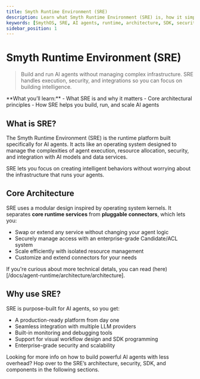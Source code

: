 ```yaml
---
title: Smyth Runtime Environment (SRE)
description: Learn what Smyth Runtime Environment (SRE) is, how it simplifies AI agent infrastructure, and why it matters to you.
keywords: [SmythOS, SRE, AI agents, runtime, architecture, SDK, security, scalability]
sidebar_position: 1
---
```


# Smyth Runtime Environment (SRE)

> Build and run AI agents without managing complex infrastructure. SRE handles execution, security, and integrations so you can focus on building intelligence.

<InfoCallout>
**What you’ll learn:**  
- What SRE is and why it matters  
- Core architectural principles  
- How SRE helps you build, run, and scale AI agents  
</InfoCallout>

<Divider />

## What is SRE?

The Smyth Runtime Environment (SRE) is the runtime platform built specifically for AI agents. It acts like an operating system designed to manage the complexities of agent execution, resource allocation, security, and integration with AI models and data services.

SRE lets you focus on creating intelligent behaviors without worrying about the infrastructure that runs your agents.

## Core Architecture

SRE uses a modular design inspired by operating system kernels. It separates **core runtime services** from **pluggable connectors**, which lets you:

- Swap or extend any service without changing your agent logic  
- Securely manage access with an enterprise-grade Candidate/ACL system  
- Scale efficiently with isolated resource management  
- Customize and extend connectors for your needs  

If you're curious about more technical detals, you can read (here)[/docs/agent-runtime/architecture/architecture]. 
<Arcade
  src="https://demo.arcade.software/YourSreDiagramLink?embed&embed_mobile=tab&embed_desktop=inline&show_copy_link=true"
  title="SRE architecture overview"
/>

## Why use SRE?

SRE is purpose-built for AI agents, so you get:

- A production-ready platform from day one  
- Seamless integration with multiple LLM providers  
- Built-in monitoring and debugging tools  
- Support for visual workflow design and SDK programming  
- Enterprise-grade security and scalability  

<Divider />

Looking for more info on how to build powerful AI agents with less overhead? Hop over to the SRE’s architecture, security, SDK, and components in the following sections.